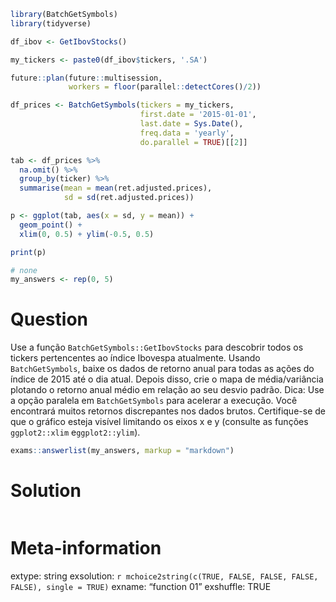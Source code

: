 ```r
library(BatchGetSymbols)
library(tidyverse)

df_ibov <- GetIbovStocks()

my_tickers <- paste0(df_ibov$tickers, '.SA')

future::plan(future::multisession, 
             workers = floor(parallel::detectCores()/2))

df_prices <- BatchGetSymbols(tickers = my_tickers, 
                             first.date = '2015-01-01', 
                             last.date = Sys.Date(),
                             freq.data = 'yearly', 
                             do.parallel = TRUE)[[2]]

tab <- df_prices %>%
  na.omit() %>%
  group_by(ticker) %>%
  summarise(mean = mean(ret.adjusted.prices),
            sd = sd(ret.adjusted.prices))

p <- ggplot(tab, aes(x = sd, y = mean)) + 
  geom_point() + 
  xlim(0, 0.5) + ylim(-0.5, 0.5)

print(p)
```

```r
# none
my_answers <- rep(0, 5)
```

Question
========

Use a função `BatchGetSymbols::GetIbovStocks` para descobrir todos os tickers pertencentes ao índice Ibovespa atualmente. Usando `BatchGetSymbols`, baixe os dados de retorno anual para todas as ações do índice de 2015 até o dia atual. Depois disso, crie o mapa de média/variância plotando o retorno anual médio em relação ao seu desvio padrão. Dica: Use a opção paralela em `BatchGetSymbols` para acelerar a execução. Você encontrará muitos retornos discrepantes nos dados brutos. Certifique-se de que o gráfico esteja visível limitando os eixos x e y (consulte as funções `ggplot2::xlim` e` ggplot2::ylim`).

```r
exams::answerlist(my_answers, markup = "markdown")
```

Solution
================

```r
```


Meta-information
================
extype: string
exsolution: `r mchoice2string(c(TRUE, FALSE, FALSE, FALSE, FALSE), single = TRUE)`
exname: "function 01"
exshuffle: TRUE

